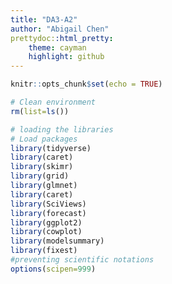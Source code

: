 ```yaml
---
title: "DA3-A2"
author: "Abigail Chen"
prettydoc::html_pretty:
    theme: cayman
    highlight: github
---
```


```r
knitr::opts_chunk$set(echo = TRUE)

# Clean environment
rm(list=ls())

# loading the libraries
# Load packages
library(tidyverse)
library(caret)
library(skimr)
library(grid)
library(glmnet)
library(caret)
library(SciViews)
library(forecast)
library(ggplot2)
library(cowplot)
library(modelsummary)
library(fixest)
#preventing scientific notations
options(scipen=999)
```





